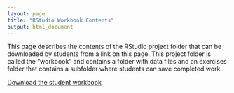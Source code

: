 ```yaml
---
layout: page
title: "RStudio Workbook Contents"
output: html_document
---
```


This page describes the contents of the RStudio project folder that can be downloaded by students from a link on this page. This project folder is called the "workbook" and contains a folder with data files and an exercises folder that contains a subfolder where students can save completed work.


[Download the student workbook](workbook/R-course-NEON-workbook.zip)
